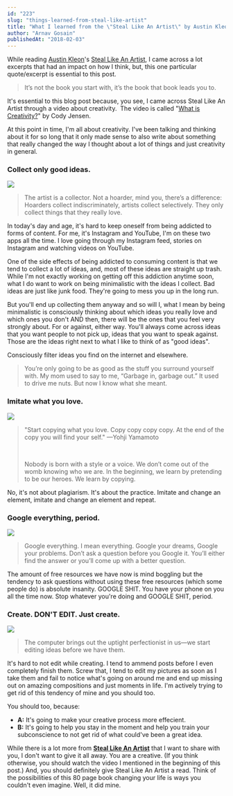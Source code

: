 ```yaml
---
id: "223"
slug: "things-learned-from-steal-like-artist"
title: "What I learned from the \"Steal Like An Artist\" by Austin Kleon"
author: "Arnav Gosain"
publishedAt: "2018-02-03"
---
```


While reading [Austin Kleon](http://creativekleptomaniac.com)'s [Steal Like An Artist](https://austinkleon.com/steal/), I came across a lot excerpts that had an impact on how I think, but, this one particular quote/excerpt is essential to this post.

> It’s not the book you start with, it’s the book that book leads you to.

It's essential to this blog post because, you see, I came across Steal Like An Artist through a video about creativity.  The video is called "[What is Creativity?](https://www.youtube.com/watch?v=1eosnfm3Ct4)" by Cody Jensen.

At this point in time, I'm all about creativity. I've been talking and thinking about it for so long that it only made sense to also write about something that really changed the way I thought about a lot of things and just creativity in general.

### **Collect only good ideas.**

![](images/Good-Ideas-Only-2-300x169.jpg)

> The artist is a collector. Not a hoarder, mind you, there’s a difference: Hoarders collect indiscriminately, artists collect selectively. They only collect things that they really love.

In today's day and age, it's hard to keep oneself from being addicted to forms of content. For me, it's Instagram and YouTube, I'm on these two apps all the time. I love going through my Instagram feed, stories on Instagram and watching videos on YouTube.

One of the side effects of being addicted to consuming content is that we tend to collect a lot of ideas, and, most of these ideas are straight up trash. While I'm not exactly working on getting off this addiction anytime soon, what I do want to work on being minimalistic with the ideas I collect. Bad ideas are just like junk food. They're going to mess you up in the long run.

But you'll end up collecting them anyway and so will I, what I mean by being minimalistic is consciously thinking about which ideas you really love and which ones you don't AND then, there will be the ones that you feel very strongly about. For or against, either way. You'll always come across ideas that you want people to not pick up, ideas that you want to speak against. Those are the ideas right next to what I like to think of as "good ideas".

Consciously filter ideas you find on the internet and elsewhere.

> You’re only going to be as good as the stuff you surround yourself with. My mom used to say to me, “Garbage in, garbage out.” It used to drive me nuts. But now I know what she meant.

### **Imitate what you love.**

![](images/Copy-and-Amend-300x169.jpg)

> "Start copying what you love. Copy copy copy copy. At the end of the copy you will find your self." —Yohji Yamamoto
> 
>  
> 
> Nobody is born with a style or a voice. We don’t come out of the womb knowing who we are. In the beginning, we learn by pretending to be our heroes. We learn by copying.

No, it's not about plagiarism. It's about the practice. Imitate and change an element, imitate and change an element and repeat.

### **Google everything, period.**

![](images/Google-300x169.jpg)

> Google everything. I mean everything. Google your dreams, Google your problems. Don’t ask a question before you Google it. You’ll either find the answer or you’ll come up with a better question.

The amount of free resources we have now is mind boggling but the tendency to ask questions without using these free resources (which some people do) is absolute insanity. GOOGLE SHIT. You have your phone on you all the time now. Stop whatever you're doing and GOOGLE SHIT, period.

### **Create. DON'T EDIT. Just create.**

![](images/Dont-Edit-300x169.jpg)

> The computer brings out the uptight perfectionist in us—we start editing ideas before we have them.

It's hard to not edit while creating. I tend to ammend posts before I even completely finish them. Screw that, I tend to edit my pictures as soon as I take them and fail to notice what's going on around me and end up missing out on amazing compositions and just moments in life. I'm actively trying to get rid of this tendency of mine and you should too.

You should too, because:

- **A:** It's going to make your creative process more effecient.
- **B:** It's going to help you stay in the moment and help you train your subconscience to not get rid of what could've been a great idea.

While there is a lot more from [**Steal Like An Artist**](https://austinkleon.com/steal/) that I want to share with you, I don't want to give it all away. You are a creative. (If you think otherwise, you should watch the video I mentioned in the beginning of this post.) And, you should definitely give Steal Like An Artist a read. Think of the possibilities of this 80 page book changing your life is ways you couldn't even imagine. Well, it did mine.